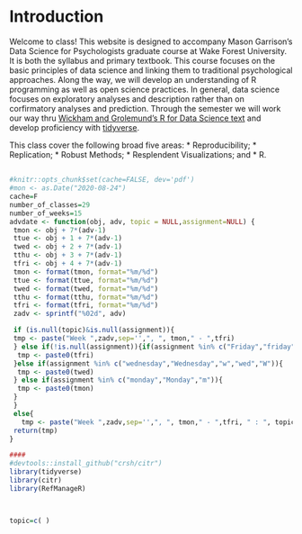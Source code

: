 # Introduction {#intro}

Welcome to class! This website is designed to accompany Mason Garrison's Data Science for Psychologists graduate course at Wake Forest University. It is both the syllabus and primary textbook. This course focuses on the basic principles of data science and linking them to traditional psychological approaches. Along the way, we will develop an understanding of R programming as well as open science practices. In general, data science focuses on exploratory analyses and description rather than on corfirmatory analyses and prediction. Through the semester we will work our way thru [Wickham and Grolemund's R for Data Science text](http://r4ds.had.co.nz/) and develop proficiency with [tidyverse](https://www.tidyverse.org/).

This class cover the following broad five areas:
* Reproducibility;
* Replication;
* Robust Methods;
* Resplendent Visualizations; and
* R.

## 

```r
#knitr::opts_chunk$set(cache=FALSE, dev='pdf')
#mon <- as.Date("2020-08-24")
cache=F
number_of_classes=29
number_of_weeks=15
advdate <- function(obj, adv, topic = NULL,assignment=NULL) {
 tmon <- obj + 7*(adv-1)
 ttue <- obj + 1 + 7*(adv-1)
 twed <- obj + 2 + 7*(adv-1)
 tthu <- obj + 3 + 7*(adv-1)
 tfri <- obj + 4 + 7*(adv-1)
 tmon <- format(tmon, format="%m/%d")
 ttue <- format(ttue, format="%m/%d")
 twed <- format(twed, format="%m/%d")
 tthu <- format(tthu, format="%m/%d")
 tfri <- format(tfri, format="%m/%d")
 zadv <- sprintf("%02d", adv)

 if (is.null(topic)&is.null(assignment)){
 tmp <- paste("Week ",zadv,sep='',", ", tmon," - ",tfri)
 } else if(!is.null(assignment)){if(assignment %in% c("Friday","friday","f","fri")){
  tmp <- paste0(tfri)
 }else if(assignment %in% c("wednesday","Wednesday","w","wed","W")){
  tmp <- paste0(twed)
 } else if(assignment %in% c("monday","Monday","m")){
  tmp <- paste0(tmon)
 }
 }
 else{ 
   tmp <- paste("Week ",zadv,sep='',", ", tmon," - ",tfri, " : ", topic[adv])}
 return(tmp)
}

####
#devtools::install_github("crsh/citr")
library(tidyverse)
library(citr)
library(RefManageR)



topic=c( )
```
